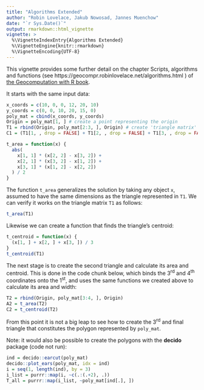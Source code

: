 ```yaml
---
title: "Algorithms Extended"
author: "Robin Lovelace, Jakub Nowosad, Jannes Muenchow"
date: "`r Sys.Date()`"
output: rmarkdown::html_vignette
vignette: >
  %\VignetteIndexEntry{Algorithms Extended}
  %\VignetteEngine{knitr::rmarkdown}
  %\VignetteEncoding{UTF-8}
---
```


This vignette provides some further detail on the chapter Scripts, algorithms and functions (see https://geocompr.robinlovelace.net/algorithms.html ) of [the Geocomputation with R book](https://geocompr.github.io/).

It starts with the same input data:

```r
x_coords = c(10, 0, 0, 12, 20, 10)
y_coords = c(0, 0, 10, 20, 15, 0)
poly_mat = cbind(x_coords, y_coords)
Origin = poly_mat[1, ] # create a point representing the origin
T1 = rbind(Origin, poly_mat[2:3, ], Origin) # create 'triangle matrix'
C1 = (T1[1, , drop = FALSE] + T1[2, , drop = FALSE] + T1[3, , drop = FALSE]) / 3 # find centroid
```

```r
t_area = function(x) {
  abs(
    x[1, 1] * (x[2, 2] - x[3, 2]) +
    x[2, 1] * (x[3, 2] - x[1, 2]) +
    x[3, 1] * (x[1, 2] - x[2, 2])
  ) / 2
}
```

The function `t_area` generalizes the solution by taking any object `x`, assumed to have the same dimensions as the triangle represented in `T1`.
We can verify it works on the triangle matrix `T1` as follows:

```r
t_area(T1)
```

Likewise we can create a function that finds the triangle's centroid:

```r
t_centroid = function(x) {
  (x[1, ] + x[2, ] + x[3, ]) / 3
}
t_centroid(T1)
```

The next stage is to create the second triangle and calculate its area and centroid.
This is done in the code chunk below, which binds the 3^rd^ and 4^th^ coordinates onto the 1^st^, and uses the same functions we created above to calculate its area and width:

```r
T2 = rbind(Origin, poly_mat[3:4, ], Origin)
A2 = t_area(T2)
C2 = t_centroid(T2)
```

From this point it is not a big leap to see how to create the 3^rd^ and final triangle that constitutes the polygon represented by `poly_mat`.

Note: it would also be possible to create the polygons with the **decido** package (code not run):

```r
ind = decido::earcut(poly_mat)
decido::plot_ears(poly_mat, idx = ind)
i = seq(1, length(ind), by = 3)
i_list = purrr::map(i, ~c(.:(.+2), .))
T_all = purrr::map(i_list, ~poly_mat[ind[.], ])
```
